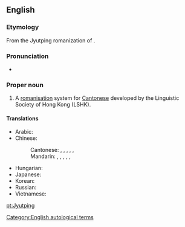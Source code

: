 {{also|jyutping}}
==English==
{{wikipedia}}

===Etymology===
From the Jyutping romanization of {{etyl|yue|en}} {{zh-l|粵拼|tr=jyut6 ping3}}.

===Pronunciation===
* {{IPA|/jut pʰɪŋ/|lang=en}}

===Proper noun===
{{en-proper noun}}

# A [[romanisation]] system for [[Cantonese]] developed by the Linguistic Society of Hong Kong (LSHK).

====Translations====
{{trans-top|romanisation system}}
* Arabic: {{t|ar|يُتْبِنْغ|m}}
* Chinese:
*: Cantonese: {{t|yue|粵語拼音}}, {{t|yue|粤语拼音|tr=jyut6 jyu5 ping3 jam1}}, {{t|yue|粵拼}}, {{t|yue|粤拼|tr=jyut6 ping3}}, {{t|yue|香港語言學學會粵語拼音方案}}, {{t|yue|香港语言学学会粤语拼音方案|tr=hoeng1 gong2 jyu5 jin4 hok6 hok6 wui6 jyut6 jyu5 ping3 jam1 fong1 on3}}
*: Mandarin: {{t+|cmn|粵語拼音}}, {{t+|cmn|粤语拼音|tr=yuèyǔ pīnyīn}}, {{t+|cmn|粵拼}}, {{t+|cmn|粤拼|tr=yuèpīn}}, {{t|cmn|香港語言學學會粵語拼音方案}}, {{t|cmn|香港語言學學會粵語拼音方案|tr=xiānggǎng yǔyánxué xuéhuì yuèyǔ pīnyīn fāng'àn}}
{{trans-mid}}
* Hungarian: {{t|hu|jűtphing}}
* Japanese: {{t|ja|粤ピン|tr=etsu-pin}}
* Korean: {{t|ko|월병|sc=Hang}}
* Russian: {{t|ru|ютпхи́н|m}}
* Vietnamese: {{t|vi|Việt bính}}
{{trans-bottom}}

[[Category:English autological terms]]

[[pt:Jyutping]]